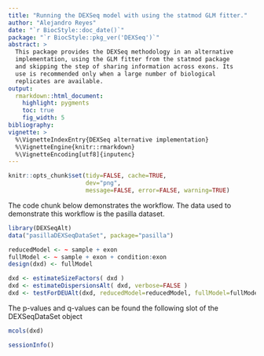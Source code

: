 ```yaml
---
title: "Running the DEXSeq model with using the statmod GLM fitter."
author: "Alejandro Reyes"
date: "`r BiocStyle::doc_date()`"
package: "`r BiocStyle::pkg_ver('DEXSeq')`"
abstract: >
  This package provides the DEXSeq methodology in an alternative
  implementation, using the GLM fitter from the statmod package
  and skipping the step of sharing information across exons. Its
  use is recommended only when a large number of biological
  replicates are available.
output:
  rmarkdown::html_document:
    highlight: pygments
    toc: true
    fig_width: 5
bibliography: 
vignette: >
  %\VignetteIndexEntry{DEXSeq alternative implementation}
  %\VignetteEngine{knitr::rmarkdown}
  %\VignetteEncoding[utf8]{inputenc}
---
```



<!-- This is the source document -->


```r
knitr::opts_chunk$set(tidy=FALSE, cache=TRUE,
                      dev="png",
                      message=FALSE, error=FALSE, warning=TRUE)
```

The code chunk below demonstrates the workflow. The data used
to demonstrate this workflow is the pasilla dataset.

```r
library(DEXSeqAlt)
data("pasillaDEXSeqDataSet", package="pasilla")

reducedModel <- ~ sample + exon
fullModel <- ~ sample + exon + condition:exon
design(dxd) <- fullModel

dxd <- estimateSizeFactors( dxd )
dxd <- estimateDispersionsAlt( dxd, verbose=FALSE )
dxd <- testForDEUAlt(dxd, reducedModel=reducedModel, fullModel=fullModel, verbose=FALSE )


```

The p-values and q-values can be found the following slot of the DEXSeqDataSet object

```r
mcols(dxd)
```


```r
sessionInfo()
```

